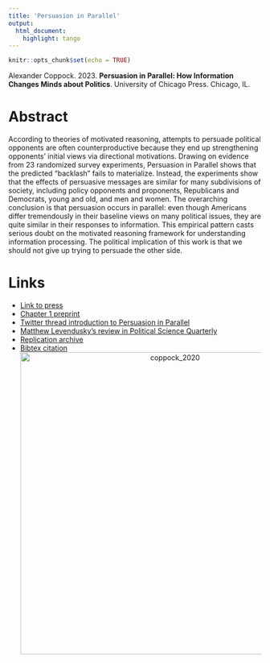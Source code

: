 ```yaml
---
title: 'Persuasion in Parallel'
output:
  html_document:
    highlight: tango
---
```


```r
knitr::opts_chunk$set(echo = TRUE)
```

Alexander Coppock. 2023. <b>Persuasion in Parallel: How Information Changes Minds about Politics</b>. University of Chicago Press. Chicago, IL.

# Abstract

According to theories of motivated reasoning, attempts to persuade political opponents are often counterproductive because they end up strengthening opponents' initial views via directional motivations. Drawing on evidence from 23 randomized survey experiments, Persuasion in Parallel shows that the predicted "backlash" fails to materialize. Instead, the experiments show that the effects of persuasive messages are similar for many subdivisions of society, including policy opponents and proponents, Republicans and Democrats, young and old, and men and women. The overarching conclusion is that persuasion occurs in parallel: even though Americans differ tremendously in their baseline views on many political issues, they are quite similar in their responses to information. This empirical pattern casts serious doubt on the motivated reasoning framework for understanding information processing. The political implication of this work is that we should not give up trying to persuade the other side.

# Links
 - <a href='https://press.uchicago.edu/ucp/books/book/chicago/P/bo181475008.html' target='_blank'>Link to press</a>
  - <a href='persuasion_in_parallel_chapter_1.pdf' target='_blank'>Chapter 1 preprint</a>
 - <a href='https://twitter.com/aecoppock/status/1615381402689900545'target='_blank'>Twitter thread introduction to Persuasion in Parallel</a>
- <a href='https://doi.org/10.1093/psquar/qqad076' target='_blank'>Matthew Levendusky's review in Political Science Quarterly</a>
- <a href='https://doi.org/10.7910/DVN/I9GSKI' target='_blank'>Replication archive</a>
- <a href='coppock_2023.txt'target='_blank'>Bibtex citation</a>
<center><img src="display_figures/coppock_2023_display.jpg" alt="coppock_2020" width="600"></center>

